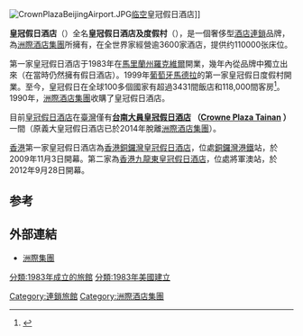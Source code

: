 {{not|假日酒店}}
{{Infobox company
|name   = 皇冠假日酒店及度假村
|logo   = Crowne Plaza logo.svg
|company_type   = 高檔酒店及度假村
|company_slogan = 
|parent         = [[洲際酒店集團|洲際酒店集團]]
|foundation     = 1983
|founder        = 
|location       =
|key_people     =
|industry       = [[酒店|酒店]]
|revenue        =
|homepage      = [http://www.crowneplaza.com/ 皇冠假日酒店]
|area_served    = 全球
| num_employees = {{increase}} 4,621位員工
|locations     = {{increase}} 431間飯店<br>{{increase}} 120,582間客房
|}}
[[File:CrownPlazaBeijingAirport.JPG|thumb]][[北京首都国际机场|临空]]皇冠假日酒店]]

'''皇冠假日酒店'''（{{lang-en|'''Crowne Plaza'''}}）全名'''皇冠假日酒店及度假村'''（{{lang-en|'''Crowne Plaza Hotels & Resorts'''}}），是一個奢侈型[[酒店|酒店]][[連鎖店|連鎖]]品牌，為[[洲際酒店集團|洲際酒店集團]]所擁有，在全世界家經營逾3600家酒店，提供约110000张床位。

第一家皇冠假日酒店于1983年在[[馬里蘭州|馬里蘭州]][[羅克維爾|羅克維爾]]開業，幾年內從品牌中獨立出來（在當時仍然擁有假日酒店）。1999年[[葡萄牙|葡萄牙]][[馬德拉|馬德拉]]的第一家皇冠假日度假村開業。至今，皇冠假日在全球100多個國家有超過3431間飯店和118,000間客房<ref>{{Cite web|url=https://development.ihg.com/s/amea-crowne|title=Crowne Plaza Hotels & Resorts|website=development.ihg.com|access-date=2019-02-02|archive-date=2019-02-02|archive-url=https://web.archive.org/web/20190202212246/https://development.ihg.com/s/amea-crowne|dead-url=no}}</ref>。1990年，[[洲際酒店集團|洲際酒店集團]]收購了皇冠假日酒店。

目前[[皇冠假日酒店|皇冠假日酒店]]在[[臺灣|臺灣]]僅有'''[https://www.crowneplazatainan.com 台南大員皇冠假日酒店] {{Wayback|url=https://www.crowneplazatainan.com/ |date=20190703035652 }}（[https://www.crowneplazatainan.com/en/ Crowne Plaza Tainan] {{Wayback|url=https://www.crowneplazatainan.com/en/ |date=20190703040044 }}）'''一間（原義大皇冠假日酒店已於2014年脫離[[洲際酒店集團|洲際酒店集團]]）。

[[香港|香港]]第一家皇冠假日酒店為[[香港銅鑼灣皇冠假日酒店|香港銅鑼灣皇冠假日酒店]]，位處[[銅鑼灣|銅鑼灣]][[港鐵|港鐵]]站，於2009年11月3日開幕。第二家為[[香港九龍東皇冠假日酒店|香港九龍東皇冠假日酒店]]，位處將軍澳站，於2012年9月28日開幕。

== 参考 ==
{{reflist}}

==外部連結==
{{Commons category|Crowne Plaza}}

* [http://www.intercontinental.com/ 洲際集團] 

{{連鎖酒店}}
{{IHG}}

[[Category:連鎖旅館|Category:連鎖旅館]]
[[Category:洲際酒店集團|Category:洲際酒店集團]]
[[分類:1983年成立的旅館|分類:1983年成立的旅館]]
[[分類:1983年美國建立|分類:1983年美國建立]]